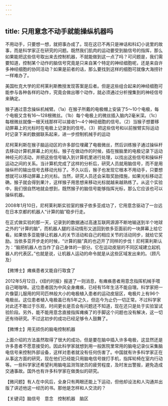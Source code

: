 ```yaml
---
---
---
```

title: 只用意念不动手就能操纵机器吗
---




不用动手，只要想一想，就把事办成了。现在这已不再只是神话和科幻小说里的故事，而是科学家正在研究的问题。既然我们肌肉的运动要受到脑信号的指挥，那么如果能把这些信号取出来去控制机器，不就能做到这一点了吗？可问题是，我们需要知道，控制某个动作的脑信号究竟是只来自某个特定的神经细胞呢，还是来自许多神经细胞的协同活动？如果是前者的话，那么要找到这样的细胞可就像大海捞针一样难办了。

美国杜克大学的尼柯莱利斯教授发现答案是后者。但是这些组合起来的神经细胞可能参与各种各样的动作，究竟会做出哪个动作，就必须通过分析搜集到的神经信号来确定。

猴子通过意念操纵机械臂。（1a）在猴子所戴的电极帽上安装了5～10个电极，每个电极又含有16～128根微丝。（1b）每个电极上的微丝插入脑内2毫米深。（1c）每根微丝就像一根天线那样可以接收1～4个神经细胞的信号。（2）当猴子想要移动屏幕上的光标时在电极上记录到的信号。（3）把这些信号和以前猴臂实际运动时记录下来的数据联系起来，进一步控制机械手的运动





尼柯莱利斯在猴子脑运动区的许多部位埋藏了电极微丝，然后训练猴子通过操纵杆去移动计算机屏幕上的光标。猴子在做动作的时候，插在猴脑里的电极记录下运动神经元的活动，并把这些信号输入到计算机里进行处理，以找出这些信号和操纵杆运动之间的关系。当计算机完成了这样的分析后，研究人员就用脑信号，而不是用操纵杆的输出信号去移动光标了。不久以后，猴子也发现它根本不用动手，只要想想就可以移动屏幕上的光标。当然，研究人员还会采取奖励措施，如果光标移动正确，猴子就会得到果汁，这样猴子用思想来移动光标就越来越熟练了。从这个实验中，我们很自然地就会想到，既然猴子的脑信号能够指挥光标，那么它应该也可以操纵机器。

2008年1月10日，尼柯莱利斯实验室的猴子依多亚成功了，它用意念驱动了一台远在日本京都的机器人“计算的脑”稳步行走。

在正式做实验的那一天，记录到的数据通过高速互联网源源不断地输送到半个地球之外的“计算的脑”，而机器人腿的活动情形又送回到依多亚面前的一块屏幕上给它看。如果依多亚能够让机器人的关节活动和自己的相应关节的活动同步，就给它奖励。当依多亚开步走的时候，“计算的脑”真的也迈开了同样的步伐！尼柯莱利斯认为：“脑把机器人也当作了自己身体的一部分。它在运动皮层的不同区域建立起机器人的代表区。”也就是说，让机器人运动的命令就是从这些区域发出来的。（顾凡及）





【微博士】瘫痪患者又能自行取食了

2012年5月12日，《纽约时报》报道了一则消息，有瘫痪患者用意念指挥机械手喂自己喝咖啡。这位患者因为中风全身瘫痪，已经有15年生活不能自理。科学家把一片像婴儿服用的阿司匹林般大小的电极植入患者的运动皮层区，电极片上有96个电极丝。这位患者植入电极虽已有5年之久，但迄今为止仍一切正常。不过科学家对此还不敢过于乐观，时间更长是否会有问题还不知道，现在还只是处于实验室试验阶段。另外，能不能用意念直接指挥瘫痪了的手脚这个问题也没有解决，这一切还有待研究。不过这初步的成功已经足够令人鼓舞了。

【微博士】用无损伤的脑电控制机器

上面介绍的方法虽然取得了很大的成功，但是要在脑中插入许多电极，这显然还是许多患者不愿意接受的。因此科学家就想到用一般医院里常用的脑电记录仪采集脑电信号来控制外部设备，这样对患者就没有任何伤害了。中国就有许多科学家正在从事这方面的研究，现在他们已经能只用脑电信号拨打手机，指挥轮椅在室内行动等。一些科学家还希望利用脑电监测驾驶员的疲劳程度，及时发出警报，避免造成交通事故。国外也有许多科学家在做类似的研究。

【微问题】有人在中风后，全身只有两眼还能上下运动，但他却设法和人沟通并出版了讲述他这一经历的书。那他是怎样和人交流的？

【关键词】脑信号　意念　控制机器　脑区